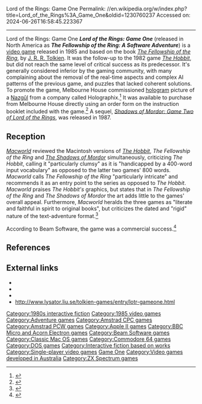 Lord of the Rings: Game One
Permalink: //en.wikipedia.org/w/index.php?title=Lord_of_the_Rings%3A_Game_One&oldid=1230760237
Accessed on: 2024-06-26T16:58:45.223367



------
Lord of the Rings: Game One
{{Short description|1985 video game}}
{{For|the 2002 game|The Lord of the Rings: The Fellowship of the Ring (video game)}}
{{Infobox video game
|title = Lord of the Rings: Game One
|image = Lord of the Rings Game One.jpg
|caption = European cover art
|developer = [[Beam Software]]
|publisher = [[Krome Studios Melbourne|Melbourne House]]
|designer = Philip Mitchell
|released = 1985<ref>{{cite magazine |title=The Lord of the Rings - An exclusive preview of the new adventure based on Tolkien's Middle Earth trilogy |journal=[[Computer and Video Games]] |date=September 1985 |issue=October 1985 |pages=32–35 |quote=The long awaited sequel, Lord of the Rings, is nearing completion}}</ref>
|genre = [[Interactive fiction]]
|modes = [[Single player]]
|platforms = [[ZX Spectrum]], [[Commodore 64]], [[Amstrad CPC]], [[Amstrad PCW]], [[BBC Micro]], [[Apple II series|Apple II]], [[Classic Mac OS|Macintosh]], [[MS-DOS]].<ref>[http://www.lysator.liu.se/tolkien-games/entry/lotr-gameone.html Tolkien computer games pages]</ref>
}}
'''''Lord of the Rings: Game One''''' (released in North America as '''''The Fellowship of the Ring: A Software Adventure''''') is a [[video game]] released in 1985 and based on the book ''[[The Fellowship of the Ring]]'', by [[J. R. R. Tolkien]]. It was the follow-up to the 1982 game ''[[The Hobbit (1982 video game)|The Hobbit]]'', but did not reach the same level of critical success as its predecessor. It's generally considered inferior by the gaming community, with many{{who|date=September 2017}} complaining about the removal of the real-time aspects and complex AI patterns of the previous game, and puzzles that lacked coherent solutions. To promote the game, Melbourne House commissioned [[hologram]] picture of a [[Nazgûl]] from a company called Holographix.<ref>{{cite magazine |title=From Faluvian Empire to Sculpting in Light |journal=[[Crash (magazine)|Crash]] |date=September 1985 |issue=October 1985 |pages=36–38}}</ref> It was available to purchase from Melbourne House directly using an order form on the instruction booklet included with the game.<ref>{{cite journal |title=The Lord of the Rings: Game One |journal=Manual |date=1985 |pages=27–28}}</ref> A sequel, ''[[Shadows of Mordor|Shadows of Mordor: Game Two of Lord of the Rings]]'', was released in 1987.

==Reception==
{{Video game reviews
| award1Pub = ''Crash''
| award1 = Crash Smash
| award2Pub = ''Sinclair User''
| award2 = SU Classic
| award3Pub = ''Your Sinclair''
| award3 = Megagame 
}}
''[[Macworld]]'' reviewed the Macintosh versions of ''[[The Hobbit (1982 video game)|The Hobbit]]'', ''The Fellowship of the Ring'' and ''[[Shadows of Mordor|The Shadows of Mordor]]'' simultaneously, criticizing ''The Hobbit'', calling it "particularly clumsy" as it is "handicapped by a 400-word input vocabulary" as opposed to the latter two games' 800 words. ''Macworld'' calls ''The Fellowship of the Ring'' "particularly intricate" and recommends it as an entry point to the series as opposed to ''The Hobbit''. ''Macworld'' praises ''The Hobbit's'' graphics, but states that in ''The Fellowship of the Ring'' and ''The Shadows of Mordor'' the art adds little to the games' overall appeal. Furthermore, ''Macworld'' heralds the three games as "literate and faithful in spirit to original books", but criticizes the dated and "rigid" nature of the text-adventure format.<ref>{{cite magazine|last = McCandless|first = Keith|title = New Hobbits For Old|date = May 1989|url = https://archive.org/details/MacWorld_8905_May_1989/page/n219|magazine = Macworld|publisher = Mac Publishing|page = 209}}</ref>

According to Beam Software, the game was a commercial success.<ref>{{cite web|url=http://www.beam.com.au/beamhist.html|archiveurl=https://web.archive.org/web/19970607090542/http://www.beam.com.au/beamhist.html|title=Beam Software History|website=beam.com.au|archivedate=June 7, 1997|accessdate=March 17, 2022}}</ref>

==References==
{{reflist}}

==External links==
* {{moby game|id=/fellowship-of-the-ring|name=''Lord of the Rings: Game One''}}
* {{WoS game|id=0006601}}
* {{IFDB|id=tpagbmkmud7cl3uz}}
* [http://www.lysator.liu.se/tolkien-games/entry/lotr-gameone.html http://www.lysator.liu.se/tolkien-games/entry/lotr-gameone.html]

{{LOTR}}
{{Middle-earth video games}}
{{DEFAULTSORT:Lord of the Rings: Game One}}
[[Category:1980s interactive fiction]]
[[Category:1985 video games]]
[[Category:Adventure games]]
[[Category:Amstrad CPC games]]
[[Category:Amstrad PCW games]]
[[Category:Apple II games]]
[[Category:BBC Micro and Acorn Electron games]]
[[Category:Beam Software games]]
[[Category:Classic Mac OS games]]
[[Category:Commodore 64 games]]
[[Category:DOS games]]
[[Category:Interactive fiction based on works]]
[[Category:Single-player video games]]
[[Category:Video games based on Middle-earth|Game One]]
[[Category:Video games developed in Australia]]
[[Category:ZX Spectrum games]]